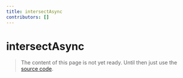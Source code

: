 ```yaml
---
title: intersectAsync
contributors: []
---
```


# intersectAsync

> The content of this page is not yet ready. Until then just use the [source code](https://github.com/fabian-hiller/valibot/blob/main/library/src/schemas/intersect/intersectAsync.ts).
